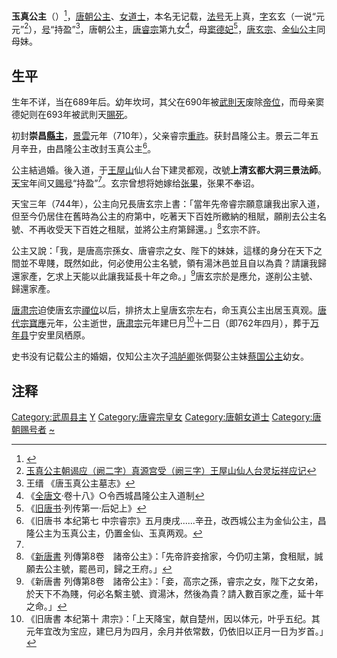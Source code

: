 {{東亞女性歷史人物
| 名稱=玉真公主
| 身份=[[唐朝|唐朝]]公主
| 畫像=
| 說明=
| 姓=李
| 名=
| 封爵=[[公主|公主]]
| 位號=
| 封號=玉真公主
| 出生年=
| 逝世年=
| 諡號=
| 墳墓=
| 父親=[[唐睿宗|唐睿宗]]
| 同胞兄弟=[[唐玄宗|唐玄宗]]
| 母親=[[昭成皇后|昭成皇后]]
|}}
'''玉真公主'''（{{bd|690年代||762年|catIdx=L}}）<ref>{{Cite web |url=http://fo.ifeng.com/special/yunjusi/lunwen/detail_2011_04/21/5889886_1.shtml |title=王安安 吴梦麟：金仙公主与云居寺《房山石经》 |accessdate=2011-07-08 |archive-date=2016-03-04 |archive-url=https://web.archive.org/web/20160304120556/http://fo.ifeng.com/special/yunjusi/lunwen/detail_2011_04/21/5889886_1.shtml |dead-url=no }}</ref>，[[唐朝|唐朝]][[公主|公主]]、[[女道士|女道士]]，本名无记载，[[法号|法号]]无上真，[[表字|字]]玄玄（一说“元元”<ref>[http://www.cdlvi.cn/dzts/content/2008-10/09/content_30122288.htm 玉真公主朝谒应（阙二字）真源宫受（阙三字）王屋山仙人台灵坛祥应记]{{dead link|date=2018年3月 |bot=InternetArchiveBot |fix-attempted=yes }}</ref>），[[号|号]]“持盈”<ref name="a1">王缙 《唐玉真公主墓志》</ref>，唐朝公主，[[唐睿宗|唐睿宗]]第九女<ref>《[[全唐文|全唐文]]·卷十八》○令西城昌隆公主入道制</ref>，母[[昭成皇后|窦德妃]]<ref>《[[旧唐书|旧唐书]]·列传第一·后妃上》</ref>，[[唐玄宗|唐玄宗]]、[[金仙公主|金仙公主]]同母妹。

== 生平 ==
生年不详，当在689年后。幼年坎坷，其父在690年被[[武則天|武則天]]废除[[帝位|帝位]]，而母亲窦德妃则在693年被武則天[[賜死|賜死]]。

初封'''崇昌[[縣主_(中國)|縣主]]'''，[[景雲|景雲]]元年（710年），父亲睿宗[[重祚|重祚]]。获封昌隆公主。景云二年五月辛丑，由昌隆公主改封玉真公主<ref>《旧唐书 本纪第七 中宗睿宗》五月庚戌......辛丑，改西城公主为金仙公主，昌隆公主为玉真公主，仍置金仙、玉真两观。</ref>。

公主結過婚。後入道，于[[王屋山|王屋山]]仙人台下建灵都观，改號'''上清玄都大洞三景法師'''。[[天宝_(唐朝)|天宝]]年间又[[赐号|赐号]]“持盈”<ref name="a1"/>。玄宗曾想将她嫁给[[张果老|张果]]，张果不奉诏。

天宝三年（744年），公主向兄長唐玄宗上書：「當年先帝睿宗願意讓我出家入道，但至今仍居住在舊時為公主的府第中，吃著天下百姓所繳納的租賦，願削去公主名號、不再收受天下百姓之租賦，並將公主府第歸還。」<ref>《[[新唐書|新唐書]] 列傳第8卷　諸帝公主》：「先帝許妾捨家，今仍叨主第，食租賦，誠願去公主號，罷邑司，歸之王府。」</ref>玄宗不許。

公主又說：「我，是唐高宗孫女、唐睿宗之女、陛下的妹妹，這樣的身分在天下之間並不卑賤，既然如此，何必使用公主名號，領有湯沐邑並且自以為貴？請讓我歸還家產，乞求上天能以此讓我延長十年之命。」<ref>《新唐書 列傳第8卷　諸帝公主》：「妾，高宗之孫，睿宗之女，陛下之女弟，於天下不為賤，何必名繫主號、資湯沐，然後為貴？請入數百家之產，延十年之命。」</ref>唐玄宗於是應允，遂削公主號、歸還家產。

[[唐肃宗|唐肃宗]]迫使唐玄宗[[禪位|禪位]]以后，排挤太上皇唐玄宗左右，命玉真公主出居玉真观。[[唐代宗|唐代宗]][[宝应_(年号)|寶應]]元年，公主逝世，[[唐肃宗|唐肃宗]]元年建巳月<ref>《旧唐書 本纪第十 肃宗》：「上天降宝，献自楚州，因以体元，叶乎五纪。其元年宜改为宝应，建巳月为四月，余月并依常数，仍依旧以正月一日为岁首。」</ref>十二日（即762年四月），葬于[[万年县_(北周)|万年县]]宁安里凤栖原。

史书没有记载公主的婚姻，仅知公主次子[[鸿胪卿|鸿胪卿]]张倜娶公主妹[[蔡国公主|蔡国公主]]幼女。

== 注释 ==

{{Reflist|2}}

[[Category:武周县主|Category:武周县主]]
[[Category:唐朝公主|Y]]
[[Category:唐睿宗皇女|Category:唐睿宗皇女]]
[[Category:唐朝女道士|Category:唐朝女道士]]
[[Category:唐朝赐号者|Category:唐朝赐号者]]
[[Category:李姓|~]]